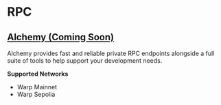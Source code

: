 
# RPC

## [Alchemy (Coming Soon)](https://www.alchemy.com/)

Alchemy provides fast and reliable private RPC endpoints alongside a full suite of tools to help support your development needs.

**Supported Networks**
- Warp Mainnet
- Warp Sepolia

